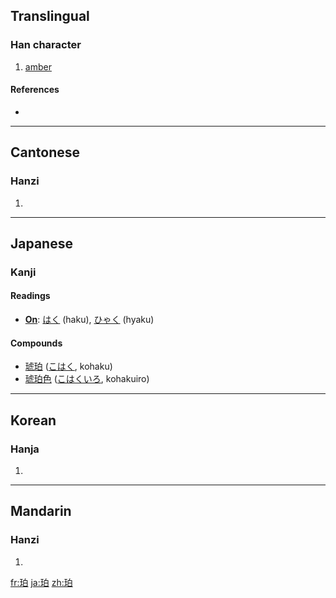 ==Translingual==

===Han character===
{{Han char|rn=96|rad=玉|as=05|sn=9|four=1610<sub>0</sub>|canj=一土竹日 (MGHA)}}

# [[amber]]

====References====
* {{Han ref|kx=0729.100|dkj=20904|dj=1141.030|hdz=21107.060|uh=73C0|ud=29632|bh=ACC4|bd=44228}}

----

==Cantonese==

===Hanzi===
{{yue-hanzi|jyut=|y=paak3}}

# {{defn|Cantonese|sort=玉05}}

----

==Japanese==

===Kanji===

====Readings====
* '''[[On]]''': [[はく]] (haku), [[ひゃく]] (hyaku)

====Compounds====
* [[琥珀]] ([[こはく]], kohaku)
* [[琥珀色]] ([[こはくいろ]], kohakuiro)

----

==Korean==

===Hanja===
{{ko-hanja|hangeul=박|eumhun=|rv=bak|mr=pak|y=pak}}

# {{defn|Korean|sort=玉05}}

----

==Mandarin==

===Hanzi===
{{cmn-hanzi|pin=[[pò]] ([[po4]])|wg=p'o<sup>4</sup>}}

# {{defn|Mandarin|sort=玉05}}

[[fr:珀]]
[[ja:珀]]
[[zh:珀]]